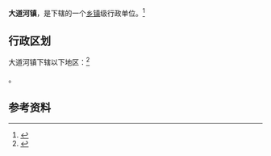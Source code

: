 {{中国乡级行政区|61/09/25/107/000}}

'''大道河镇'''，是{{PRC admin/fullname|61/09/25/107/000|3}}下辖的一个[[乡镇|乡镇]]级行政单位。<ref>{{PRC admin/ref sgc|{{PRC admin/parent|61/09/25/107/000}}}}</ref>

== 行政区划 ==

大道河镇下辖以下地区：<ref>{{PRC admin/ref sgc|61/09/25/107/000}}</ref>

{{PRC admin/children|61/09/25/107/000}}。

== 参考资料 ==

{{reflist}}

{{行政区划小作品}}
{{PRC admin/navcat|61/09/25/107/000}}